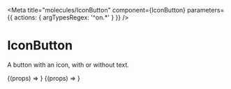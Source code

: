 

<Meta
  title="molecules/IconButton"
  component={IconButton}
  parameters={{ actions: { argTypesRegex: '^on.*' } }}
/>

# IconButton

A button with an icon, with or without text.

<Canvas>
  <Story name="Default" args={{ icon: 'home' }}>
    {(props) => <IconButton {...props} />}
  </Story>
</Canvas>

<Canvas>
  <Story name="With Text" args={{ icon: 'home', children: 'Home' }}>
    {(props) => <IconButton {...props} />}
  </Story>
</Canvas>
